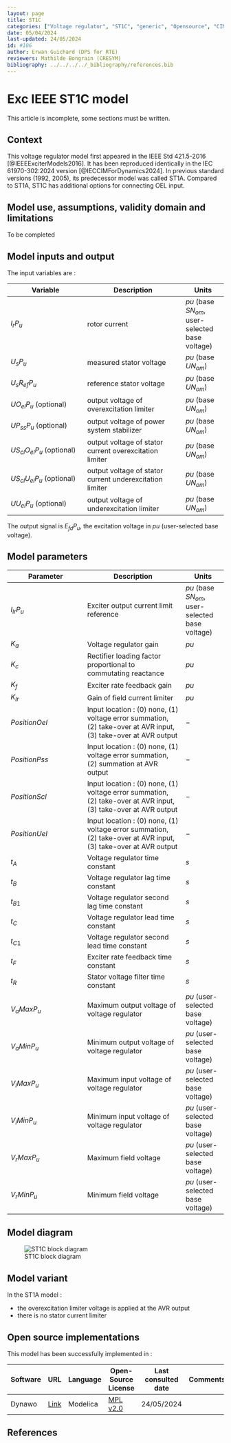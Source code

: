 ```yaml
---
layout: page
title: ST1C
categories: ["Voltage regulator", "ST1C", "generic", "Opensource", "CIM model", "RMS", "phasor", "MRL4", "Single phase", "ExcIEEEST1C", "IEEE", "dynawo", "#106"]
date: 05/04/2024
last-updated: 24/05/2024
id: #106
author: Erwan Guichard (DPS for RTE)
reviewers: Mathilde Bongrain (CRESYM)
bibliography: ../../../../_bibliography/references.bib
---
```

# Exc IEEE ST1C model

This article is incomplete, some sections must be written.

## Context

This voltage regulator model first appeared in the IEEE Std 421.5-2016 [@IEEEExciterModels2016]. It has been reproduced identically in the IEC 61970-302:2024 version [@IECCIMForDynamics2024].
In previous standard versions (1992, 2005), its predecessor model was called ST1A. Compared to ST1A, ST1C has additional options for connecting OEL input.

## Model use, assumptions, validity domain and limitations

To be completed

## Model inputs and output

The input variables are :

| Variable | Description | Units |
|-----------|--------------| ------|
| $I_r P_u$ | rotor current |${pu}$ (base $S N_{om}$, user-selected base voltage)|
|$U_s P_u$ |measured stator voltage |${pu}$ (base $U N_{om}$)|
|$U_{s} R_{ef} P_u$ |reference stator voltage |${pu}$ (base $U N_{om}$)|
|$U O_{el} P_u$ (optional) |output voltage of overexcitation limiter |${pu}$ (base $U N_{om}$)|
|$U P_{ss} P_u$ (optional) |output voltage of power system stabilizer |${pu}$ (base $U N_{om}$)|
|$U S_{cl} O_{el} P_u$ (optional) |output voltage of stator current overexcitation limiter |${pu}$ (base $U N_{om}$)|
|$U S_{cl} U_{el} P_u$ (optional) |output voltage of stator current underexcitation limiter |${pu}$ (base $U N_{om}$)|
|$U U_{el} P_u$ (optional) |output voltage of underexcitation limiter |${pu}$ (base $U N_{om}$)|

The output signal is $E_{fd} P_u$, the excitation voltage in ${pu}$ (user-selected base voltage).

## Model parameters

| Parameter | Description | Units |
|-----------|--------------| ------|
|$I_{lr} P_u$ |Exciter output current limit reference |${pu}$ (base $S N_{om}$, user-selected base voltage)|
|$K_a$ |Voltage regulator gain |${pu}$|
|$K_c$ |Rectifier loading factor proportional to commutating reactance |${pu}$|
|$K_f$ |Exciter rate feedback gain |${pu}$|
|$K_{lr}$ |Gain of field current limiter |${pu}$|
|${PositionOel}$ |Input location : (0) none, (1) voltage error summation, (2) take-over at AVR input, (3) take-over at AVR output|$-$|
|${PositionPss}$ |Input location : (0) none, (1) voltage error summation, (2) summation at AVR output|$-$|
|${PositionScl}$ |Input location : (0) none, (1) voltage error summation, (2) take-over at AVR input, (3) take-over at AVR output|$-$|
|${PositionUel}$ |Input location : (0) none, (1) voltage error summation, (2) take-over at AVR input, (3) take-over at AVR output|$-$|
|$t_A$ |Voltage regulator time constant |${s}$|
|$t_B$ |Voltage regulator lag time constant |${s}$|
|$t_{B1}$ |Voltage regulator second lag time constant |${s}$|
|$t_C$ |Voltage regulator lead time constant |${s}$|
|$t_{C1}$ |Voltage regulator second lead time constant |${s}$|
|$t_F$ |Exciter rate feedback time constant |${s}$|
|$t_R$ |Stator voltage filter time constant |${s}$|
|$V_{a} Max P_u$ |Maximum output voltage of voltage regulator |${pu}$ (user-selected base voltage)|
|$V_{a} Min P_u$ |Minimum output voltage of voltage regulator |${pu}$ (user-selected base voltage)|
|$V_{i} Max P_u$ |Maximum input voltage of voltage regulator |${pu}$ (user-selected base voltage)|
|$V_{i} Min P_u$ |Minimum input voltage of voltage regulator |${pu}$ (user-selected base voltage)|
|$V_{r} Max P_u$ |Maximum field voltage |${pu}$ (user-selected base voltage)|
|$V_{r} Min P_u$ |Minimum field voltage |${pu}$ (user-selected base voltage)|

## Model diagram

![ST1C block diagram](ST1C.drawio.svg){#fig-st1c-diagram}

## Model variant

In the ST1A model :

- the overexcitation limiter voltage is applied at the AVR output
- there is no stator current limiter

## Open source implementations

This model has been successfully implemented in :

| Software      | URL | Language | Open-Source License | Last consulted date | Comments |
| ------------- | --- | -------- | ------------------- | ------------------- | -------- |
| Dynawo | [Link](https://github.com/dynawo/dynawo) | Modelica | [MPL v2.0](https://www.mozilla.org/en-US/MPL/2.0/)  | 24/05/2024 |  |

## References

::: {#refs}
::: 
